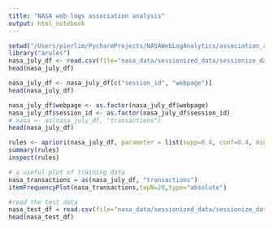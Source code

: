 ```yaml
---
title: "NASA web logs association analysis"
output: html_notebook
---
```



```r
setwd("/Users/pierlim/PycharmProjects/NASAWebLogAnalytics/association_analysis")
library("arules")
nasa_july_df <- read.csv(file="nasa_data/sessionized_data/sessionize_date_july.csv", header=TRUE, sep=",")
head(nasa_july_df)
```

```r
nasa_july_df <- nasa_july_df[c("session_id", "webpage")]
head(nasa_july_df)
```

```r
nasa_july_df$webpage <- as.factor(nasa_july_df$webpage)
nasa_july_df$session_id <- as.factor(nasa_july_df$session_id)
# nasa <- as(nasa_july_df, "transactions")
head(nasa_july_df)
```
```r
rules <- apriori(nasa_july_df, parameter = list(supp=0.4, conf=0.4, minlen=2))
summary(rules)
inspect(rules)
```
```r
# a useful plot of training data
nasa_transactions = as(nasa_july_df, "transactions")
itemFrequencyPlot(nasa_transactions,topN=20,type="absolute")
```
```r
#read the test data
nasa_test_df = read.csv(file="nasa_data/sessionized_data/sessionize_date_aug.csv", header=TRUE, sep=",");
head(nasa_test_df)
```






